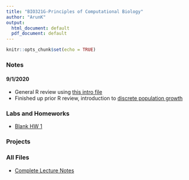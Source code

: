 ```yaml
---
title: "BIO321G-Principles of Computational Biology"
author: "ArunK"
output:
  html_document: default
  pdf_document: default
---
```


```r
knitr::opts_chunk$set(echo = TRUE)
```

### Notes

#### 9/1/2020
- General R review using [this intro file](C:/Users/arunk/Desktop/Site Rmd Repo/bio321g-1-introduction.Rmd)
- Finished up prior R review, introduction to [discrete population growth](C:/Users/arunk/documents/github/arun-krishnaraj.github.io/Rmd-Repo/bio321g-2-1-discrete-population-growth.html)

### Labs and Homeworks
- [Blank HW 1](C:/Users/arunk/Desktop/Site Rmd Repo/hw_assignment_1.pdf)

### Projects

### All Files
- [Complete Lecture Notes](C:/Users/arunk/Desktop/Site Rmd Repo/bio321g-lecture-notes.pdf)